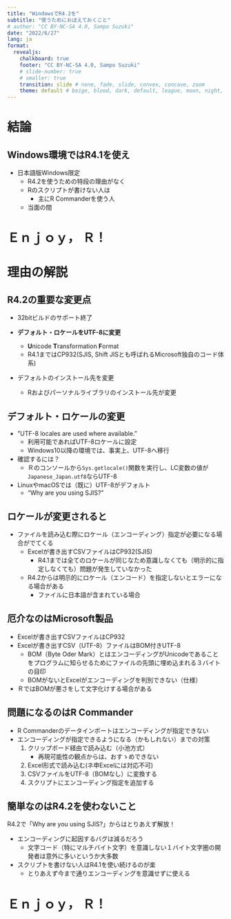 ```yaml
---
title: "WindowsでR4.2を"
subtitle: "使うためにおぼえておくこと"
# author: "CC BY-NC-SA 4.0, Sampo Suzuki"
date: "2022/6/27"
lang: ja
format: 
  revealjs: 
    chalkboard: true
    footer: "CC BY-NC-SA 4.0, Sampo Suzuki"
    # slide-number: true
    # smaller: true
    transition: slide # none, fade, slide, convex, concave, zoom
    theme: default # beige, blood, dark, default, league, moon, night, serif, simple, sky, solarized
---
```



# 結論

## Windows環境では**R4.1を使え**

* 日本語版Windows限定
    * R4.2を使うための特段の理由がなく
    * Rのスクリプトが書けない人は
        * 主にR Commanderを使う人
    * 当面の間


# Ｅｎｊｏｙ， Ｒ！


# 理由の解説


## R4.2の重要な変更点
* 32bitビルドのサポート終了

* **デフォルト・ロケールをUTF-8に変更**
    * **U**nicode **T**ransformation **F**ormat
    * R4.1まではCP932(SJIS, Shift JISとも呼ばれるMicrosoft独自のコード体系)

* デフォルトのインストール先を変更
    * Rおよびパーソナルライブラリのインストール先が変更


## デフォルト・ロケールの変更
* ”UTF-8 locales are used where available.”
    * 利用可能であればUTF-8ロケールに設定
    * Windows10以降の環境では、事実上、UTF-8へ移行

* 確認するには？
    * Ｒのコンソールから`Sys.getlocale()`関数を実行し、LC変数の値が`Japanese_Japan.utf8`ならUTF-8

* LinuxやmacOSでは（既に）UTF-8がデフォルト
    * "Why are you using SJIS?"


## ロケールが変更されると
* ファイルを読み込む際にロケール（エンコーディング）指定が必要になる場合がでてくる
    * Excelが書き出すCSVファイルはCP932(SJIS)
        * R4.1までは全てのロケールが同じなため意識しなくても（明示的に指定しなくても）問題が発生していなかった
    * R4.2からは明示的にロケール（エンコード）を指定しないとエラーになる場合がある
        * ファイルに日本語が含まれている場合

## 厄介なのはMicrosoft製品
* Excelが書き出すCSVファイルはCP932
* Excelが書き出すCSV（UTF-8）ファイルはBOM付きUTF-8
    * BOM（Byte Oder Mark）とはエンコーディングがUnicodeであることをプログラムに知らせるためにファイルの先頭に埋め込まれる３バイトの目印
    * BOMがないとExcelがエンコーディングを判別できない（仕様）
* ＲではBOMが悪さをして文字化けする場合がある


## 問題になるのはR Commander
* R Commanderのデータインポートはエンコーディングが指定できない
* エンコーディングが指定できるようになる（かもしれない）までの対策
    1. クリップボード経由で読み込む（小池方式）
        * 再現可能性の観点からは、おすゝめできない
    1. Excel形式で読み込む(ネ申Excelには対応不可)
    1. CSVファイルをUTF-8（BOMなし）に変換する
    1. スクリプトにエンコーディング指定を追加する


## 簡単なのはR4.2を使わないこと
R4.2で「Why are you using SJIS?」からはとりあえず解放！  

* エンコーディングに起因するバグは減るだろう
    * 文字コード（特にマルチバイト文字）を意識しない１バイト文字圏の開発者は意外に多いというか大多数
* スクリプトを書けない人はR4.1を使い続けるのが楽
    * とりあえず今まで通りエンコーディングを意識せずに使える


# Ｅｎｊｏｙ， Ｒ！

